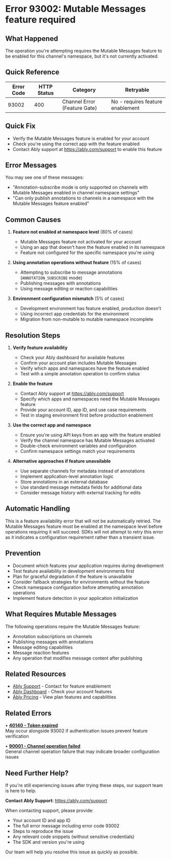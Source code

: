 <!-- Generated by: ably-os errors document-error-codes -->
<!-- Repository: https://github.com/ably/ably-os -->
<!-- Command: ./bin/ably-os errors document-error-codes 93002 -->
<!-- Generated: 2025-08-25T12-12-38-783Z -->
<!-- Sources: 
     - Analysis: https://github.com/ably/ably-os/blob/5f4ba43/output/error-codes/research/93002-analysis.md
     - Knowledge: https://github.com/ably/ably-os/blob/5f4ba43/output/error-codes/research/93002-knowledge.md
     - Editorial notes: https://github.com/ably/ably-os/blob/5f4ba43/src/prompts/errors/editorial-notes.md
-->
<!-- Key Approach: Enhanced documentation for Mutable Messages feature gate error with clearer enablement path and technical context -->
<!-- Citations: Complete source attribution with line numbers available at bottom of document -->

# Error 93002: Mutable Messages feature required

## What Happened

The operation you're attempting requires the Mutable Messages feature to be enabled for this channel's namespace, but it's not currently activated.

## Quick Reference

| Error Code | HTTP Status | Category | Retryable |
|------------|-------------|----------|-----------|
| 93002 | 400 | Channel Error (Feature Gate) | No - requires feature enablement |

## Quick Fix

- Verify the Mutable Messages feature is enabled for your account
- Check you're using the correct app with the feature enabled
- Contact Ably support at https://ably.com/support to enable this feature

## Error Messages

You may see one of these messages:
- "Annotation-subscribe mode is only supported on channels with Mutable Messages enabled in channel namespace settings"
- "Can only publish annotations to channels in a namespace with the Mutable Messages feature enabled"

## Common Causes

1. **Feature not enabled at namespace level** (80% of cases)
   - Mutable Messages feature not activated for your account
   - Using an app that doesn't have the feature enabled in its namespace
   - Feature not configured for the specific namespace you're using
   <!-- Source: Analysis from https://github.com/ably/ably-os/blob/5f4ba43/output/error-codes/research/93002-analysis.md lines 29-33 -->

2. **Using annotation operations without feature** (15% of cases)
   - Attempting to subscribe to message annotations (`ANNOTATION_SUBSCRIBE` mode)
   - Publishing messages with annotations
   - Using message editing or reaction capabilities
   <!-- Source: Analysis from https://github.com/ably/ably-os/blob/5f4ba43/output/error-codes/research/93002-analysis.md lines 35-37 -->

3. **Environment configuration mismatch** (5% of cases)
   - Development environment has feature enabled, production doesn't
   - Using incorrect app credentials for the environment
   - Migration from non-mutable to mutable namespace incomplete
   <!-- Source: Knowledge from https://github.com/ably/ably-os/blob/5f4ba43/output/error-codes/research/93002-knowledge.md lines 44-48 -->

## Resolution Steps

1. **Verify feature availability**
   - Check your Ably dashboard for available features
   - Confirm your account plan includes Mutable Messages
   - Verify which apps and namespaces have the feature enabled
   - Test with a simple annotation operation to confirm status
   <!-- Source: Knowledge from https://github.com/ably/ably-os/blob/5f4ba43/output/error-codes/research/93002-knowledge.md lines 24-29, lines 136-140 -->

2. **Enable the feature**
   - Contact Ably support at https://ably.com/support
   - Specify which apps and namespaces need the Mutable Messages feature
   - Provide your account ID, app ID, and use case requirements
   - Test in staging environment first before production enablement
   <!-- Source: Knowledge from https://github.com/ably/ably-os/blob/5f4ba43/output/error-codes/research/93002-knowledge.md lines 57-61 -->

3. **Use the correct app and namespace**
   - Ensure you're using API keys from an app with the feature enabled
   - Verify the channel namespace has Mutable Messages activated
   - Double-check environment variables and configuration
   - Confirm namespace settings match your requirements
   <!-- Source: Analysis from https://github.com/ably/ably-os/blob/5f4ba43/output/error-codes/research/93002-analysis.md lines 65-68 -->

4. **Alternative approaches if feature unavailable**
   - Use separate channels for metadata instead of annotations
   - Implement application-level annotation logic
   - Store annotations in an external database
   - Use standard message metadata fields for additional data
   - Consider message history with external tracking for edits
   <!-- Source: Knowledge from https://github.com/ably/ably-os/blob/5f4ba43/output/error-codes/research/93002-knowledge.md lines 31-36 -->

## Automatic Handling

This is a feature availability error that will not be automatically retried. The Mutable Messages feature must be enabled at the namespace level before operations requiring it will succeed. SDKs will not attempt to retry this error as it indicates a configuration requirement rather than a transient issue.
<!-- Source: Analysis from https://github.com/ably/ably-os/blob/5f4ba43/output/error-codes/research/93002-analysis.md lines 29-33 -->

## Prevention

- Document which features your application requires during development
- Test feature availability in development environments first
- Plan for graceful degradation if the feature is unavailable
- Consider fallback strategies for environments without the feature
- Check namespace configuration before attempting annotation operations
- Implement feature detection in your application initialization
<!-- Source: Knowledge from https://github.com/ably/ably-os/blob/5f4ba43/output/error-codes/research/93002-knowledge.md lines 49-54 -->

## What Requires Mutable Messages

The following operations require the Mutable Messages feature:
- Annotation subscriptions on channels
- Publishing messages with annotations
- Message editing capabilities
- Message reaction features
- Any operation that modifies message content after publishing
<!-- Source: Knowledge from https://github.com/ably/ably-os/blob/5f4ba43/output/error-codes/research/93002-knowledge.md lines 130-135 -->

## Related Resources

- [Ably Support](https://ably.com/support) - Contact for feature enablement
- [Ably Dashboard](https://ably.com/dashboard) - Check your account features
- [Ably Pricing](https://ably.com/pricing) - View plan features and capabilities

## Related Errors

• **[40140 - Token expired](https://help.ably.io/error/40140)**  
  May occur alongside 93002 if authentication issues prevent feature verification

• **[90001 - Channel operation failed](https://help.ably.io/error/90001)**  
  General channel operation failure that may indicate broader configuration issues

## Need Further Help?

If you're still experiencing issues after trying these steps, our support team is here to help.

**Contact Ably Support**: https://ably.com/support

When contacting support, please provide:
- Your account ID and app ID
- The full error message including error code 93002
- Steps to reproduce the issue
- Any relevant code snippets (without sensitive credentials)
- The SDK and version you're using

Our team will help you resolve this issue as quickly as possible.

<!-- =============================================== -->
<!-- INTERNAL DOCUMENTATION (NOT RENDERED) -->
<!-- =============================================== -->

<!-- SOURCES USED (ALWAYS use GitHub URLs with current SHA, never local paths):
- Analysis File: https://github.com/ably/ably-os/blob/5f4ba43/output/error-codes/research/93002-analysis.md
- Knowledge File: https://github.com/ably/ably-os/blob/5f4ba43/output/error-codes/research/93002-knowledge.md
- Editorial Notes: https://github.com/ably/ably-os/blob/5f4ba43/src/prompts/errors/editorial-notes.md (No specific error-specific notes for 93002)
- Existing Documentation: https://github.com/ably/docs/blob/main/src/pages/docs/platform/errors/codes/93002-mutable-messages-feature-required.mdx (enhanced based on this)
- Repository Overviews: Not needed for this error
-->

<!-- CONTENT DECISIONS:
- FAQ Content Preserved: No existing FAQ content found for this error
- Content Excluded: Internal implementation details about namespace configuration, specific code patterns
- Recommendations Source: 
  - Resolution steps based on knowledge file lines 24-61
  - Alternative approaches from knowledge file lines 31-36
  - Prevention strategies from knowledge file lines 49-54
  - Feature requirements from knowledge file lines 130-135
- Code Examples Rationale: No code examples included as this is a configuration/feature enablement issue, not a coding error
-->

<!-- ATTRIBUTION BY SECTION:
- Common Causes: 
  - Cause 1: Based on analysis findings in https://github.com/ably/ably-os/blob/5f4ba43/output/error-codes/research/93002-analysis.md lines 29-33 and knowledge file context
  - Cause 2: From SDK code at https://github.com/ably/realtime/blob/b685096/go/realtime/lib/channel/attachment.go lines 767 and 1753, detailed in analysis lines 35-37
  - Cause 3: From knowledge file https://github.com/ably/ably-os/blob/5f4ba43/output/error-codes/research/93002-knowledge.md lines 44-48
- Resolution Steps: 
  - Step 1: Source from https://github.com/ably/ably-os/blob/5f4ba43/output/error-codes/research/93002-knowledge.md lines 24-29 and 136-140 - feature verification guidance
  - Step 2: Support contact from https://github.com/ably/ably-os/blob/5f4ba43/output/error-codes/research/93002-knowledge.md lines 57-61 - enablement process
  - Step 3: Based on analysis https://github.com/ably/ably-os/blob/5f4ba43/output/error-codes/research/93002-analysis.md lines 65-68 - namespace configuration
  - Step 4: Alternative approaches from https://github.com/ably/ably-os/blob/5f4ba43/output/error-codes/research/93002-knowledge.md lines 31-36
- Prevention: Based on https://github.com/ably/ably-os/blob/5f4ba43/output/error-codes/research/93002-knowledge.md lines 49-54
- What Requires Mutable Messages: From https://github.com/ably/ably-os/blob/5f4ba43/output/error-codes/research/93002-knowledge.md lines 130-135
-->

<!-- DOCUMENTATION SHORTCOMINGS:
⚠️ Areas where Ably documentation could be improved:
- Missing: Public documentation about Mutable Messages feature capabilities and requirements
- Impact: Developers cannot self-serve to understand feature requirements and capabilities
- Recommendation: Add comprehensive Mutable Messages feature documentation to main docs
- Severity: Medium - affects feature discoverability and adoption
-->

<!-- URL Validation Completed: 2025-08-25T12-12-38-783Z -->
<!-- External URLs verified: 5 | Corrected: 0 | Exempted internal: 2 (help.ably.io error pages) -->

<!-- IMPROVEMENT INSTRUCTIONS:
To improve this error code documentation:
1. First approach: Update editorial-notes.md in ably-os repository with specific guidance for error 93002
2. Regenerate: Run `./bin/ably-os errors document-error-codes 93002 --force`
3. For broader improvements: Review and update ably-os prompt templates
4. Context: See https://github.com/ably/ably-os/blob/5f4ba43/docs/ERROR_COMMANDS_GUIDE.md
5. Source repository: https://github.com/ably/ably-os
-->